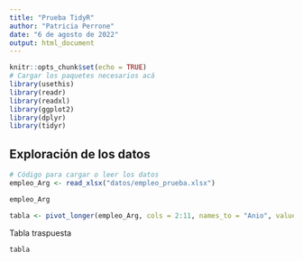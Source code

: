 ```yaml
---
title: "Prueba TidyR"
author: "Patricia Perrone"
date: "6 de agosto de 2022"
output: html_document
---
```



```r
knitr::opts_chunk$set(echo = TRUE)
# Cargar los paquetes necesarios acá
library(usethis)
library(readr)
library(readxl)
library(ggplot2)
library(dplyr)
library(tidyr)
```
## Exploración de los datos


```r
# Código para cargar o leer los datos
empleo_Arg <- read_xlsx("datos/empleo_prueba.xlsx") 
```
```r
empleo_Arg
```


```r
tabla <- pivot_longer(empleo_Arg, cols = 2:11, names_to = "Anio", values_to = "cantidad")
```
Tabla traspuesta
```r
tabla
```

